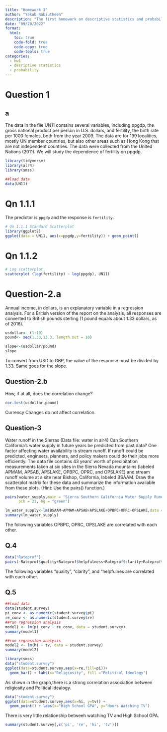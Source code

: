 ---
title: "Homework 3"
author: "Yakub Rabiutheen"
description: "The first homework on descriptive statistics and probability"
date: "09/20/2022"
format:
  html:
    toc: true
    code-fold: true
    code-copy: true
    code-tools: true
categories:
  - hw1
  - desriptive statistics 
  - probability
---

# Question 1

## a

The data in the file UN11 contains several variables, including ppgdp, the gross national product per person in U.S. dollars, and fertility, the birth rate per 1000 females, both from the year 2009. The data are for 199 localities, mostly UN member countries, but also other areas such as Hong Kong that are not independent countries. The data were collected from the United Nations (2011). We will study the dependence of fertility on ppgdp.



```{r, echo=T}
library(tidyverse)
library(alr4)
library(smss)
```




```{r, echo=T}
##load data
data(UN11)
```

# Qn 1.1.1

The predictor is `ppgdp` and the response is `fertility`.




```{r}
# Qn 1.1.1 Standard Scatterplot
library(ggplot2)
ggplot(data = UN11, aes(x=ppgdp,y=fertility)) + geom_point()
```





# Qn 1.1.2

```{r}
# Log scatterplot.
scatterplot (log(fertility) ~ log(ppgdp), UN11)
```





# Question-2.a


Annual income, in dollars, is an explanatory variable in a regression analysis. For a British version of the report on the analysis, all responses are converted to British pounds sterling (1 pound equals about 1.33 dollars, as of 2016).

```{r}
usdollar<- (1:10)
pound<- seq(1.33,13.3, length.out = 10)

slope<-(usdollar/pound)
slope
```

To convert from USD to GBP, the value of the response must be divided by 1.33. Same goes for the slope.

## Question-2.b

How, if at all, does the correlation change?
```{r}
cor.test(usdollar,pound)
```

Currency Changes do not affect correlation.

## Question-3


Water runoff in the Sierras (Data file: water in alr4) Can Southern California's water supply in future years be predicted from past data? One factor affecting water availability is stream runoff. If runoff could be predicted, engineers, planners, and policy makers could do their jobs more efficiently. The data file contains 43 years' worth of precipitation measurements taken at six sites in the Sierra Nevada mountains (labeled APMAM, APSAB, APSLAKE, OPBPC, OPRC, and OPSLAKE) and stream runoff volume at a site near Bishop, California, labeled BSAAM. Draw the scatterplot matrix for these data and summarize the information available from these plots. (Hint: Use the pairs() function.)






```{r}
pairs(water_supply,main = "Sierra Southern California Water Supply Runoff",
      pch = 21, bg = "green")
```


```{r}
lm_water_supply<-lm(BSAAM~APMAM+APSAB+APSLAKE+OPBPC+OPRC+OPSLAKE,data = water)
summary(lm_water_supply)
```
The following variables  OPBPC, OPRC, OPSLAKE are correlated with each other.



## Q.4

```{r}
data("Rateprof")
pairs(~Rateprof$quality+Rateprof$helpfulness+Rateprof$clarity+Rateprof$easiness+Rateprof$raterInterest, lwd=2, labels = c("QUALITY", "HELPFULNESS", "CLARITY", "EASINESS", "Rater INTEREST"), pch=19, cex = 0.75, col = "blue")
```
The following variables   “quality”, “clarity”, and “helpfulnes  are correlated with each other.




## Q.5


```{r}
##load data
data(student.survey)
pi_conv <- as.numeric(student.survey$pi)
re_conv <- as.numeric(student.survey$re)
##run regression analysis
model1 <- lm(pi_conv ~ re_conv, data = student.survey)
summary(model1)
```


```{r}
##run regression analysis
model2 <- lm(hi ~ tv, data = student.survey)
summary(model2)
```


```{r}
library(smss)
data("student.survey")
ggplot(data=student.survey,aes(x=re,fill=pi))+
  geom_bar() + labs(x="Religiosity", fill ="Political Ideology")
```

As shown in the graph,there is a strong correlation association between religiosity and Political Idealogy.

```{r}
data("student.survey")
ggplot(data=student.survey,aes(x=hi, y=tv)) +
  geom_point() + labs(x="High School GPA", y="Hours Watching TV")  
```


There is very little relationship betweeh watching TV and High School GPA.




```{r}
summary(student.survey[,c('pi', 're', 'hi', 'tv')])
```

